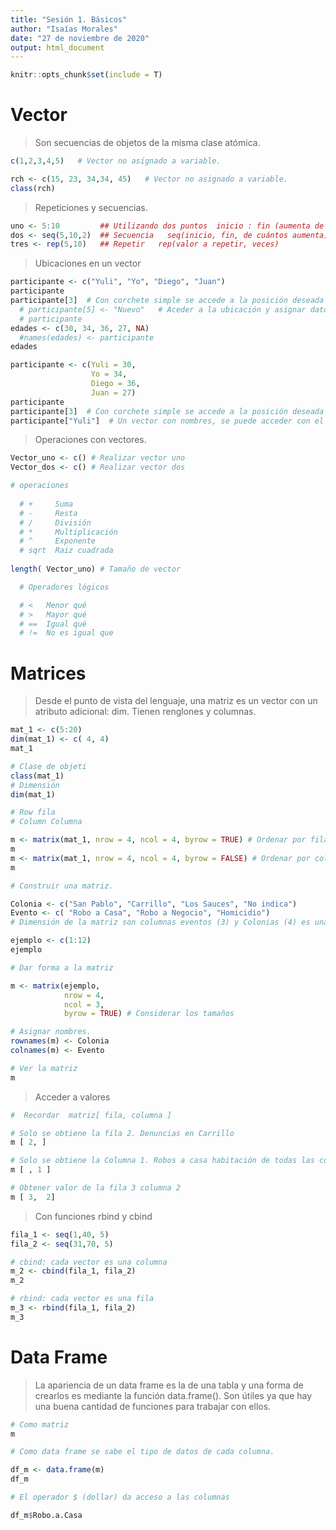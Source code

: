 ---
title: "Sesión 1. Básicos"
author: "Isaías Morales"
date: "27 de noviembre de 2020"
output: html_document
---

```{r setup, include=FALSE}
knitr::opts_chunk$set(include = T)

```

# Vector

> Son secuencias de objetos de la misma clase atómica.

```{r Vectores}
c(1,2,3,4,5)   # Vector no asignado a variable.

rch <- c(15, 23, 34,34, 45)   # Vector no asignado a variable.
class(rch)

```


> Repeticiones y secuencias.

```{r Seq}

uno <- 5:10         ## Utilizando dos puntos  inicio : fin (aumenta de uno en uno)
dos <- seq(5,10,2)  ## Secuencia   seq(inicio, fin, de cuántos aumenta)
tres <- rep(5,10)   ## Repetir   rep(valor a repetir, veces)

```

> Ubicaciones en un vector

```{r Ubicación  Vectores}

participante <- c("Yuli", "Yo", "Diego", "Juan")
participante
participante[3]  # Con corchete simple se accede a la posición deseada
  # participante[5] <- "Nuevo"   # Aceder a la ubicación y asignar dato
  # participante
edades <- c(30, 34, 36, 27, NA)
  #names(edades) <- participante
edades

```

```{r Crear vector}

participante <- c(Yuli = 30,
                  Yo = 34,
                  Diego = 36,
                  Juan = 27)
participante
participante[3]  # Con corchete simple se accede a la posición deseada
participante["Yuli"]  # Un vector con nombres, se puede acceder con el nombre

```

> Operaciones con vectores.

```{r op Vectores}

Vector_uno <- c() # Realizar vector uno
Vector_dos <- c() # Realizar vector dos

# operaciones
  
  # +     Suma 
  # -     Resta
  # /     División
  # *     Multiplicación
  # ^     Exponente
  # sqrt  Raiz cuadrada
  
length( Vector_uno) # Tamaño de vector

  # Operadores lógicos

  # <   Menor qué
  # >   Mayor qué
  # ==  Igual qué
  # !=  No es igual que


```



# Matrices

> Desde el punto de vista del lenguaje, una matriz es un vector con un atributo adicional: dim. Tienen renglones y columnas.

```{r Matrices}

mat_1 <- c(5:20)
dim(mat_1) <- c( 4, 4)
mat_1

# Clase de objeti
class(mat_1)
# Dimensión
dim(mat_1)
```


```{r Matrices 2}
# Row fila
# Column Columna

m <- matrix(mat_1, nrow = 4, ncol = 4, byrow = TRUE) # Ordenar por fila
m
m <- matrix(mat_1, nrow = 4, ncol = 4, byrow = FALSE) # Ordenar por columna
m

```

```{r Matrices 3}
# Construir una matriz.

Colonia <- c("San Pablo", "Carrillo", "Los Sauces", "No indica")
Evento <- c( "Robo a Casa", "Robo a Negocio", "Homicidio")
# Dimensión de la matriz son columnas eventos (3) y Colonias (4) es una matriz 3 x 4

ejemplo <- c(1:12)
ejemplo 

# Dar forma a la matriz

m <- matrix(ejemplo, 
            nrow = 4, 
            ncol = 3, 
            byrow = TRUE) # Considerar los tamaños

# Asignar nombres.
rownames(m) <- Colonia
colnames(m) <- Evento

# Ver la matriz 
m

```

> Acceder a valores

```{r Matrices 4}

#  Recordar  matriz[ fila, columna ]

# Solo se obtiene la fila 2. Denuncias en Carrillo
m [ 2, ] 

# Solo se obtiene la Columna 1. Robos a casa habitación de todas las colonias
m [ , 1 ]

# Obtener valor de la fila 3 columna 2
m [ 3,  2] 

```

> Con funciones rbind y cbind

```{r Matrices 5}

fila_1 <- seq(1,40, 5)
fila_2 <- seq(31,70, 5)

# cbind: cada vector es una columna
m_2 <- cbind(fila_1, fila_2)  
m_2

# rbind: cada vector es una fila
m_3 <- rbind(fila_1, fila_2)  
m_3


```


# Data Frame

> La apariencia de un data frame es la de una tabla y una forma de crearlos es mediante la función data.frame(). Son útiles ya que hay una buena cantidad de funciones para trabajar con ellos.

```{r Matrices 6}
# Como matriz
m

# Como data frame se sabe el tipo de datos de cada columna.

df_m <- data.frame(m)
df_m

```

```{r Matrices 7}
# El operador $ (dollar) da acceso a las columnas

df_m$Robo.a.Casa

```

